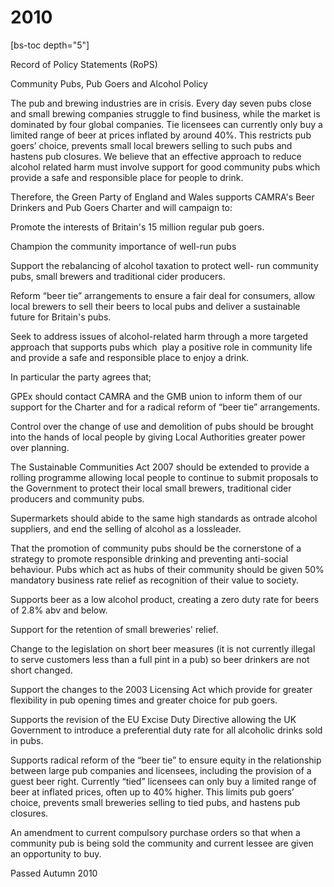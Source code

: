 # 2010

[bs-toc depth="5"]

Record of Policy Statements (RoPS)

Community Pubs, Pub Goers and Alcohol Policy

The pub and brewing industries are in crisis. Every day seven pubs close and small brewing companies struggle to find business, while the market is dominated by four global companies. Tie licensees can currently only buy a  limited range of beer at prices inflated by around 40%. This restricts pub goers’ choice, prevents small local brewers selling to such pubs and hastens pub closures. We believe that an effective approach to reduce alcohol related harm must involve support for good community pubs which provide a safe and responsible place for people to drink.

Therefore, the Green Party of England and Wales supports CAMRA's Beer Drinkers and Pub Goers Charter and will campaign to:

Promote the interests of Britain's 15 million regular pub goers.

Champion the community importance of well-run pubs

Support the rebalancing of alcohol taxation to protect well- run community pubs, small brewers and traditional cider producers.

Reform “beer tie” arrangements to ensure a fair deal for consumers, allow local brewers to sell their beers to local pubs and deliver a sustainable future for Britain's pubs.

Seek to address issues of alcohol-related harm through a more targeted approach that supports pubs which  play a positive role in community life and provide a safe and responsible place to enjoy a drink.

In particular the party agrees that;

GPEx should contact CAMRA and the GMB union to inform them of our support for the Charter and for a radical reform of “beer tie” arrangements.

Control over the change of use and demolition of pubs should be brought into the hands of local people by giving Local Authorities greater power over planning.

The Sustainable Communities Act 2007 should be extended to provide a rolling programme allowing local people to continue to submit proposals to the Government to protect their local small brewers, traditional cider producers and community pubs.

Supermarkets should abide to the same high standards as ontrade alcohol suppliers, and end the selling of alcohol as a lossleader.

That the promotion of community pubs should be the cornerstone of a strategy to promote responsible drinking and preventing anti-social behaviour. Pubs which act as hubs of their community should be given 50% mandatory business rate relief as recognition of their value to society.

Supports beer as a low alcohol product, creating a zero duty rate for beers of 2.8% abv and below.

Support for the retention of small breweries' relief.

Change to the legislation on short beer measures (it is not currently illegal to serve customers less than a full pint in a pub) so beer drinkers are not short changed.

Support the changes to the 2003 Licensing Act which provide for greater flexibility in pub opening times and greater choice for pub goers.

Supports the revision of the EU Excise Duty Directive allowing the UK Government to introduce a preferential duty rate for all alcoholic drinks sold in pubs.

Supports radical reform of the “beer tie” to ensure equity in the relationship between large pub companies and licensees, including the provision of a guest beer right. Currently “tied” licensees can only buy a limited range of beer at inflated prices, often up to 40% higher. This limits pub goers’ choice, prevents small breweries selling to tied pubs, and hastens pub closures.

An amendment to current compulsory purchase orders so that when a community pub is being sold the community and current lessee are given an opportunity to buy.

Passed Autumn 2010
